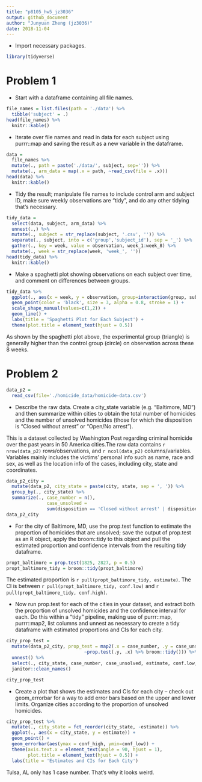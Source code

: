 ```yaml
---
title: "p8105_hw5_jz3036"
output: github_document
author: "Junyuan Zheng (jz3036)"
date: 2018-11-04
---
```


* Import necessary packages.
```r
library(tidyverse)
```

# Problem 1

* Start with a dataframe containing all file names.
```r
file_names = list.files(path = './data') %>%
  tibble('subject' = .)
head(file_names) %>% 
  knitr::kable() 
```

* Iterate over file names and read in data for each subject using purrr::map and saving the result as a new variable in the dataframe.
```r
data = 
  file_names %>% 
  mutate(., path = paste('./data/', subject, sep='')) %>% 
  mutate(., arm_data = map(.x = path, ~read_csv(file = .x)))
head(data) %>% 
  knitr::kable() 
```

* Tidy the result; manipulate file names to include control arm and subject ID, make sure weekly observations are “tidy”, and do any other tidying that’s necessary.
```r
tidy_data = 
  select(data, subject, arm_data) %>% 
  unnest(.,) %>%
  mutate(., subject = str_replace(subject, '.csv', '')) %>% 
  separate(., subject, into = c('group','subject_id'), sep = '_') %>% 
  gather(., key = week, value = observation, week_1:week_8) %>% 
  mutate(., week = str_replace(week, 'week_', ''))
head(tidy_data) %>% 
  knitr::kable() 
```

* Make a spaghetti plot showing observations on each subject over time, and comment on differences between groups.
```r
tidy_data %>% 
  ggplot(., aes(x = week, y = observation, group=interaction(group, subject_id), color = subject_id, shape = group)) +
  geom_point(color = 'black', size = 3, alpha = 0.8, stroke = 1) +
  scale_shape_manual(values=c(1,2)) +
  geom_line() +
  labs(title = 'Spaghetti Plot for Each Subject') +
  theme(plot.title = element_text(hjust = 0.5))
```
As shown by the spaghetti plot above, the experimental group (triangle) is generally higher than the control group (circle) on observation across these 8 weeks.

# Problem 2

```r
data_p2 = 
  read_csv(file='./homicide_data/homicide-data.csv')
```

* Describe the raw data. Create a city_state variable (e.g. “Baltimore, MD”) and then summarize within cities to obtain the total number of homicides and the number of unsolved homicides (those for which the disposition is “Closed without arrest” or “Open/No arrest”).

This is a dataset collected by Washington Post regarding criminal homicide over the past years in 50 America cities.The raw data contains `r nrow(data_p2)` rows/observations, and `r ncol(data_p2)` columns/variables. Variables mainly includes the victims' personal info such as name, race and sex, as well as the location info of the cases, including city, state and coordinates.

```r
data_p2_city =  
  mutate(data_p2, city_state = paste(city, state, sep = ', ')) %>% 
  group_by(., city_state) %>% 
  summarize(., case_number = n(),
               case_unsolved = 
               sum(disposition == 'Closed without arrest' | disposition == 'Open/No arrest'))
data_p2_city
```

* For the city of Baltimore, MD, use the prop.test function to estimate the proportion of homicides that are unsolved; save the output of prop.test as an R object, apply the broom::tidy to this object and pull the estimated proportion and confidence intervals from the resulting tidy dataframe.

```r
propt_baltimore = prop.test(1825, 2827, p = 0.5)
propt_baltimore_tidy = broom::tidy(propt_baltimore)
```
The estimated proportion is `r pull(propt_baltimore_tidy, estimate)`.
The CI is between `r pull(propt_baltimore_tidy, conf.low)` and `r pull(propt_baltimore_tidy, conf.high)`.


* Now run prop.test for each of the cities in your dataset, and extract both the proportion of unsolved homicides and the confidence interval for each. Do this within a “tidy” pipeline, making use of purrr::map, purrr::map2, list columns and unnest as necessary to create a tidy dataframe with estimated proportions and CIs for each city.

```r
city_prop_test = 
  mutate(data_p2_city, prop_test = map2(.x = case_number, .y = case_unsolved,
                             ~prop.test(.y, .x) %>% broom::tidy())) %>%
  unnest() %>% 
  select(., city_state, case_number, case_unsolved, estimate, conf.low, conf.high) %>% 
  janitor::clean_names()

city_prop_test
```

* Create a plot that shows the estimates and CIs for each city – check out geom_errorbar for a way to add error bars based on the upper and lower limits. Organize cities according to the proportion of unsolved homicides.

```r
city_prop_test %>% 
  mutate(., city_state = fct_reorder(city_state, -estimate)) %>% 
  ggplot(., aes(x = city_state, y = estimate)) +
  geom_point() +
  geom_errorbar(aes(ymax = conf_high, ymin=conf_low)) +
  theme(axis.text.x = element_text(angle = 90, hjust = 1),
        plot.title = element_text(hjust = 0.5)) +
  labs(title = 'Estimates and CIs for Each City')
```
Tulsa, AL only has 1 case number. That's why it looks weird.
